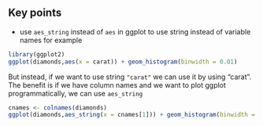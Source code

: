 ## Key points

- use `aes_string` instead of `aes` in ggplot to use string instead of variable names for example
```r
library(ggplot2)
ggplot(diamonds,aes(x = carat)) + geom_histogram(binwidth = 0.01)
```
But instead, if we want to use string `"carat"` we can use it by using "carat". The benefit is if we have column names and we want to plot ggplot programmatically, we can use `aes_string`
```r
cnames <- colnames(diamonds)
ggplot(diamonds,aes_string(x = cnames[1])) + geom_histogram(binwidth = 0.01)
```

